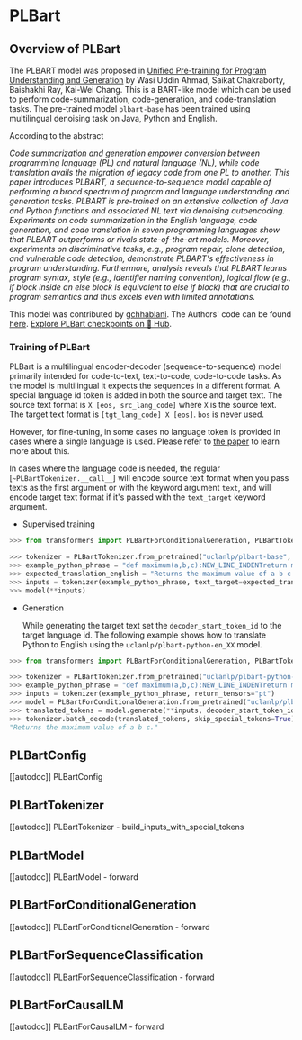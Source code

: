 <!--Copyright 2022 The HuggingFace Team. All rights reserved.

Licensed under the Apache License, Version 2.0 (the "License"); you may not use this file except in compliance with
the License. You may obtain a copy of the License at

http://www.apache.org/licenses/LICENSE-2.0

Unless required by applicable law or agreed to in writing, software distributed under the License is distributed on
an "AS IS" BASIS, WITHOUT WARRANTIES OR CONDITIONS OF ANY KIND, either express or implied. See the License for the
specific language governing permissions and limitations under the License.
-->

# PLBart

## Overview of PLBart

The PLBART model was proposed in [Unified Pre-training for Program Understanding and Generation](https://arxiv.org/abs/2103.06333) by Wasi Uddin Ahmad, Saikat Chakraborty, Baishakhi Ray, Kai-Wei Chang.
This is a BART-like model which can be used to perform code-summarization, code-generation, and code-translation tasks. The pre-trained model `plbart-base` has been trained using multilingual denoising task
on Java, Python and English.

According to the abstract

*Code summarization and generation empower conversion between programming language (PL) and natural language (NL),
while code translation avails the migration of legacy code from one PL to another. This paper introduces PLBART, 
a sequence-to-sequence model capable of performing a broad spectrum of program and language understanding and generation tasks.
PLBART is pre-trained on an extensive collection of Java and Python functions and associated NL text via denoising autoencoding.
Experiments on code summarization in the English language, code generation, and code translation in seven programming languages
show that PLBART outperforms or rivals state-of-the-art models. Moreover, experiments on discriminative tasks, e.g., program
repair, clone detection, and vulnerable code detection, demonstrate PLBART's effectiveness in program understanding.
Furthermore, analysis reveals that PLBART learns program syntax, style (e.g., identifier naming convention), logical flow
(e.g., if block inside an else block is equivalent to else if block) that are crucial to program semantics and thus excels
even with limited annotations.*

This model was contributed by [gchhablani](https://huggingface.co/gchhablani). The Authors' code can be found [here](https://github.com/wasiahmad/PLBART).
[Explore PLBart checkpoints on 🤗 Hub](https://huggingface.co/models?sort=downloads&search=PLBart).

### Training of PLBart

PLBart is a multilingual encoder-decoder (sequence-to-sequence) model primarily intended for code-to-text, text-to-code, code-to-code tasks. As the
model is multilingual it expects the sequences in a different format. A special language id token is added in both the
source and target text. The source text format is `X [eos, src_lang_code]` where `X` is the source text. The
target text format is `[tgt_lang_code] X [eos]`. `bos` is never used.

However, for fine-tuning, in some cases no language token is provided in cases where a single language is used. Please refer to [the paper](https://arxiv.org/abs/2103.06333) to learn more about this.

In cases where the language code is needed, the regular [`~PLBartTokenizer.__call__`] will encode source text format 
when you pass texts as the first argument or with the keyword argument `text`, and will encode target text format if
it's passed with the `text_target` keyword argument.

- Supervised training

```python
>>> from transformers import PLBartForConditionalGeneration, PLBartTokenizer

>>> tokenizer = PLBartTokenizer.from_pretrained("uclanlp/plbart-base", src_lang="en_XX", tgt_lang="python")
>>> example_python_phrase = "def maximum(a,b,c):NEW_LINE_INDENTreturn max([a,b,c])"
>>> expected_translation_english = "Returns the maximum value of a b c."
>>> inputs = tokenizer(example_python_phrase, text_target=expected_translation_english, return_tensors="pt")
>>> model(**inputs)
```

- Generation

  While generating the target text set the `decoder_start_token_id` to the target language id. The following
  example shows how to translate Python to English using the `uclanlp/plbart-python-en_XX` model.

```python
>>> from transformers import PLBartForConditionalGeneration, PLBartTokenizer

>>> tokenizer = PLBartTokenizer.from_pretrained("uclanlp/plbart-python-en_XX", src_lang="python", tgt_lang="en_XX")
>>> example_python_phrase = "def maximum(a,b,c):NEW_LINE_INDENTreturn max([a,b,c])"
>>> inputs = tokenizer(example_python_phrase, return_tensors="pt")
>>> model = PLBartForConditionalGeneration.from_pretrained("uclanlp/plbart-python-en_XX")
>>> translated_tokens = model.generate(**inputs, decoder_start_token_id=tokenizer.lang_code_to_id["en_XX"])
>>> tokenizer.batch_decode(translated_tokens, skip_special_tokens=True)[0]
"Returns the maximum value of a b c."
```

## PLBartConfig

[[autodoc]] PLBartConfig

## PLBartTokenizer

[[autodoc]] PLBartTokenizer
    - build_inputs_with_special_tokens

## PLBartModel

[[autodoc]] PLBartModel
    - forward

## PLBartForConditionalGeneration

[[autodoc]] PLBartForConditionalGeneration
    - forward

## PLBartForSequenceClassification

[[autodoc]] PLBartForSequenceClassification
    - forward

## PLBartForCausalLM

[[autodoc]] PLBartForCausalLM
    - forward